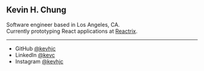 
## Kevin H. Chung

Software engineer based in Los Angeles, CA.<br/>
Currently prototyping React applications at [Reactrix](https://www.reactrix.app/).

---

- GitHub [@kevhjc](https://github.com/kevhjc)
- LinkedIn [@kevc](https://www.linkedin.com/in/kevc/)
- Instagram [@kevhjc](https://instagram.com/kevhjc)

